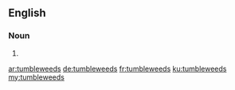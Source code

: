 ==English==

===Noun===
{{head|en|noun plural form}}

# {{plural of|tumbleweed|lang=en}}

[[ar:tumbleweeds]]
[[de:tumbleweeds]]
[[fr:tumbleweeds]]
[[ku:tumbleweeds]]
[[my:tumbleweeds]]